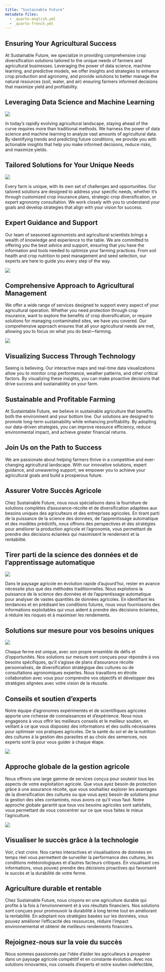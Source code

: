 ```yaml
---
title: "Sustainable Future"
metadata-files: 
  - _quarto-english.yml
  - _quarto-french.yml
---
```


::: {.content-visible when-profile="english"}

## Ensuring Your Agricultural Success

At Sustainable Future, we specialize in providing comprehensive crop diversification solutions tailored to the unique needs of farmers and agricultural businesses. Leveraging the power of data science, machine learning, and predictive models, we offer insights and strategies to enhance crop production and agronomy, and provide solutions to better manage the natural resources (soil, water, and air)  ensuring farmers informed decisions that maximize yield and profitability.


## Leveraging Data Science and Machine Learning

![](images\ai_agri.jpg){.nolightbox fig-align="center" style="margin-top: 0 px;"}

In today's rapidly evolving agricultural landscape, staying ahead of the curve requires more than traditional methods. We harness the power of data science and machine learning to analyze vast amounts of agricultural data. By identifying trends and predicting future conditions, we provide you with actionable insights that help you make informed decisions, reduce risks, and maximize yields.

## Tailored Solutions for Your Unique Needs

![](images\1704164613293.jpeg){.nolightbox fig-align="center" style="margin-top: 0 px;"}

Every farm is unique, with its own set of challenges and opportunities. Our tailored solutions are designed to address your specific needs, whether it's through customized crop insurance plans, strategic crop diversification, or expert agronomy consultation. We work closely with you to understand your goals and develop strategies that align with your vision for success.

## Expert Guidance and Support
Our team of seasoned agronomists and agricultural scientists brings a wealth of knowledge and experience to the table. We are committed to offering you the best advice and support, ensuring that you have the information and tools needed to optimize your farming practices. From soil health and crop nutrition to pest management and seed selection, our experts are here to guide you every step of the way.

![](images\scence6.webp){.nolightbox fig-align="center" style="margin-top: 0 px;"}

## Comprehensive Approach to Agricultural Management
We offer a wide range of services designed to support every aspect of your agricultural operation. Whether you need protection through crop insurance, want to explore the benefits of crop diversification, or require solutions for managing contaminated sites, we have you covered. Our comprehensive approach ensures that all your agricultural needs are met, allowing you to focus on what you do best—farming.


![](images\big-data-in-farming.jpg){.nolightbox fig-align="center" style="margin-top: 0 px;"}



## Visualizing Success Through Technology
Seeing is believing. Our interactive maps and real-time data visualizations allow you to monitor crop performance, weather patterns, and other critical factors. By visualizing these insights, you can make proactive decisions that drive success and sustainability on your farm.

## Sustainable and Profitable Farming
At Sustaintable Future, we believe in sustainable agriculture that benefits both the environment and your bottom line. Our solutions are designed to promote long-term sustainability while enhancing profitability. By adopting our data-driven strategies, you can improve resource efficiency, reduce environmental impact, and achieve greater financial returns.

## Join Us on the Path to Success
We are passionate about helping farmers thrive in a competitive and ever-changing agricultural landscape. With our innovative solutions, expert guidance, and unwavering support, we empower you to achieve your agricultural goals and build a prosperous future.

:::



::: {.content-visible when-profile="french"}

## Assurer Votre Succès Agricole

Chez Sustainable Future, nous nous spécialisons dans la fourniture de solutions complètes d'assurance-récolte et de diversification adaptées aux besoins uniques des agriculteurs et des entreprises agricoles. En tirant parti de la puissance de la science des données, de l'apprentissage automatique et des modèles prédictifs, nous offrons des perspectives et des stratégies pour améliorer la production agricole et l'agronomie, vous permettant de prendre des décisions éclairées qui maximisent le rendement et la rentabilité.

## Tirer parti de la science des données et de l'apprentissage automatique

![](images\ai_agri.jpg){.nolightbox fig-align="center" style="margin-top: 0 px;"}

Dans le paysage agricole en évolution rapide d'aujourd'hui, rester en avance nécessite plus que des méthodes traditionnelles. Nous exploitons la puissance de la science des données et de l'apprentissage automatique pour analyser de vastes quantités de données agricoles. En identifiant les tendances et en prédisant les conditions futures, nous vous fournissons des informations exploitables qui vous aident à prendre des décisions éclairées, à réduire les risques et à maximiser les rendements.

## Solutions sur mesure pour vos besoins uniques
![](images\1704164613293.jpeg){.nolightbox fig-align="center" style="margin-top: 0 px;"}

Chaque ferme est unique, avec son propre ensemble de défis et d'opportunités. Nos solutions sur mesure sont conçues pour répondre à vos besoins spécifiques, qu'il s'agisse de plans d'assurance récolte personnalisés, de diversification stratégique des cultures ou de consultations agronomiques expertes. Nous travaillons en étroite collaboration avec vous pour comprendre vos objectifs et développer des stratégies alignées avec votre vision de la réussite.

## Conseils et soutien d'experts
Notre équipe d'agronomes expérimentés et de scientifiques agricoles apporte une richesse de connaissances et d'expérience. Nous nous engageons à vous offrir les meilleurs conseils et le meilleur soutien, en veillant à ce que vous disposiez des informations et des outils nécessaires pour optimiser vos pratiques agricoles. De la santé du sol et de la nutrition des cultures à la gestion des parasites et au choix des semences, nos experts sont là pour vous guider à chaque étape.

![](images\scence6.webp){.nolightbox fig-align="center" style="margin-top: 0 px;"}

## Approche globale de la gestion agricole
Nous offrons une large gamme de services conçus pour soutenir tous les aspects de votre exploitation agricole. Que vous ayez besoin de protection grâce à une assurance récolte, que vous souhaitiez explorer les avantages de la diversification des cultures ou que vous ayez besoin de solutions pour la gestion des sites contaminés, nous avons ce qu'il vous faut. Notre approche globale garantit que tous vos besoins agricoles sont satisfaits, vous permettant de vous concentrer sur ce que vous faites le mieux l'agriculture.

![](images\big-data-in-farming.jpg){.nolightbox fig-align="center" style="margin-top: 0 px;"}

## Visualiser le succès grâce à la technologie
Voir, c'est croire. Nos cartes interactives et visualisations de données en temps réel vous permettent de surveiller la performance des cultures, les conditions météorologiques et d'autres facteurs critiques. En visualisant ces informations, vous pouvez prendre des décisions proactives qui favorisent le succès et la durabilité de votre ferme.

## Agriculture durable et rentable
Chez Sustainable Future, nous croyons en une agriculture durable qui profite à la fois à l'environnement et à vos résultats financiers. Nos solutions sont conçues pour promouvoir la durabilité à long terme tout en améliorant la rentabilité. En adoptant nos stratégies basées sur les données, vous pouvez améliorer l'efficacité des ressources, réduire l'impact environnemental et obtenir de meilleurs rendements financiers.

## Rejoignez-nous sur la voie du succès
Nous sommes passionnés par l'idée d'aider les agriculteurs à prospérer dans un paysage agricole compétitif et en constante évolution. Avec nos solutions innovantes, nos conseils d'experts et notre soutien indéfectible, 

:::